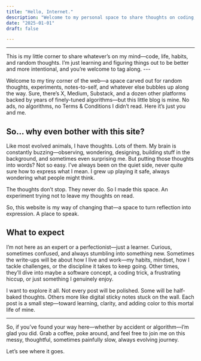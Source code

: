 ```yaml
---
title: "Hello, Internet."
description: "Welcome to my personal space to share thoughts on coding, life, habits, and the journey of learning. Join me as I explore, reflect, and grow one step at a time."
date: "2025-01-01"
draft: false

---
```


---


<Callout type="tldr" title="TL;DR:">
This is my little corner to share whatever’s on my mind—code, life, habits, and random thoughts. I’m just learning and figuring things out to be better and more intentional, and you’re welcome to tag along.
</Callout>
---

Welcome to my tiny corner of the web—a space carved out for random thoughts, experiments, notes-to-self, and whatever else bubbles up along the way. Sure, there’s X, Medium, Substack, and a dozen other platforms backed by years of finely-tuned algorithms—but this little blog is mine. No ads, no algorithms, no Terms & Conditions I didn’t read. Here it’s just you and me.

## So... why even bother with this site?

Like most evolved animals, I have thoughts. Lots of them. My brain is constantly buzzing—observing, wondering, designing, building stuff in the background, and sometimes even surprising me. But putting those thoughts into words? Not so easy. I’ve always been on the quiet side, never quite sure how to express what I mean. I grew up playing it safe, always wondering what people might think.

<Callout type="tldr" title="Still," icon={false}>
   The thoughts don’t stop. They never do. So I made this space. An experiment trying not to leave my thoughts on read.
</Callout>


So, this website is my way of changing that—a space to turn reflection into expression. A place to speak.


## What to expect

I’m not here as an expert or a perfectionist—just a learner. Curious, sometimes confused, and always stumbling into something new. Sometimes the write-ups will be about how I live and work—my habits, mindset, how I tackle challenges, or the discipline it takes to keep going. Other times, they’ll dive into maybe a software concept, a coding trick, a frustrating hiccup, or just something I genuinely enjoy. 

I want to explore it all. Not every post will be polished. Some will be half-baked thoughts. Others more like digital sticky notes stuck on the wall. Each post is a small step—toward learning, clarity, and adding color to this mortal life of mine.



---

So, if you’ve found your way here—whether by accident or algorithm—I’m glad you did. Grab a coffee, poke around, and feel free to join me on this messy, thoughtful, sometimes painfully slow, always evolving journey.


Let’s see where it goes.